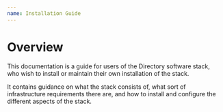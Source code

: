 ```yaml
---
name: Installation Guide
---
```


# Overview

This documentation is a guide for users of the Directory software stack, who wish to install or maintain their own installation of the stack.

It contains guidance on what the stack consists of, what sort of infrastructure requirements there are, and how to install and configure the different aspects of the stack.
